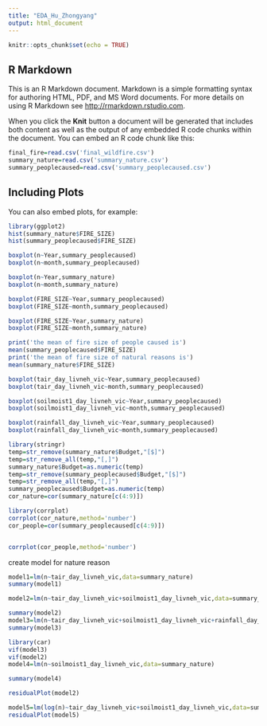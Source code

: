 ```yaml
---
title: "EDA_Hu_Zhongyang"
output: html_document
---
```


```r
knitr::opts_chunk$set(echo = TRUE)
```

## R Markdown

This is an R Markdown document. Markdown is a simple formatting syntax for authoring HTML, PDF, and MS Word documents. For more details on using R Markdown see <http://rmarkdown.rstudio.com>.

When you click the **Knit** button a document will be generated that includes both content as well as the output of any embedded R code chunks within the document. You can embed an R code chunk like this:

```r
final_fire=read.csv('final_wildfire.csv')
summary_nature=read.csv('summary_nature.csv')
summary_peoplecaused=read.csv('summary_peoplecaused.csv')
```

## Including Plots

You can also embed plots, for example:

```r
library(ggplot2)
hist(summary_nature$FIRE_SIZE)
hist(summary_peoplecaused$FIRE_SIZE)
```


```r
boxplot(n~Year,summary_peoplecaused)
boxplot(n~month,summary_peoplecaused)

boxplot(n~Year,summary_nature)
boxplot(n~month,summary_nature)


```
```r
boxplot(FIRE_SIZE~Year,summary_peoplecaused)
boxplot(FIRE_SIZE~month,summary_peoplecaused)

boxplot(FIRE_SIZE~Year,summary_nature)
boxplot(FIRE_SIZE~month,summary_nature)

print('the mean of fire size of people caused is')
mean(summary_peoplecaused$FIRE_SIZE)
print('the mean of fire size of natural reasons is')
mean(summary_nature$FIRE_SIZE)


```
```r
boxplot(tair_day_livneh_vic~Year,summary_peoplecaused)
boxplot(tair_day_livneh_vic~month,summary_peoplecaused)

boxplot(soilmoist1_day_livneh_vic~Year,summary_peoplecaused)
boxplot(soilmoist1_day_livneh_vic~month,summary_peoplecaused)

boxplot(rainfall_day_livneh_vic~Year,summary_peoplecaused)
boxplot(rainfall_day_livneh_vic~month,summary_peoplecaused)
```
```r
library(stringr)
temp=str_remove(summary_nature$Budget,"[$]")
temp=str_remove_all(temp,"[,]")
summary_nature$Budget=as.numeric(temp)
temp=str_remove(summary_peoplecaused$Budget,"[$]")
temp=str_remove_all(temp,"[,]")
summary_peoplecaused$Budget=as.numeric(temp)
cor_nature=cor(summary_nature[c(4:9)])

library(corrplot)
corrplot(cor_nature,method='number')
cor_people=cor(summary_peoplecaused[c(4:9)])


corrplot(cor_people,method='number')

```


create model for nature reason

```r
model1=lm(n~tair_day_livneh_vic,data=summary_nature)
summary(model1)

model2=lm(n~tair_day_livneh_vic+soilmoist1_day_livneh_vic,data=summary_nature)

summary(model2)
model3=lm(n~tair_day_livneh_vic+soilmoist1_day_livneh_vic+rainfall_day_livneh_vic,data=summary_nature)
summary(model3)

library(car)
vif(model3)
vif(model2)
model4=lm(n~soilmoist1_day_livneh_vic,data=summary_nature)

summary(model4)

residualPlot(model2)

model5=lm(log(n)~tair_day_livneh_vic+soilmoist1_day_livneh_vic,data=summary_nature)
residualPlot(model5)
```